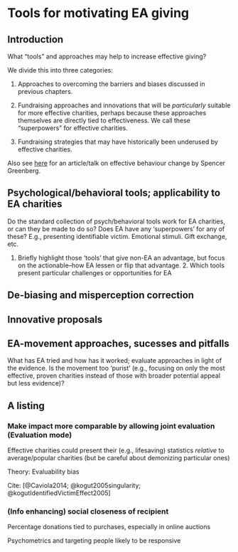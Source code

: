#  Tools for motivating EA giving {#tools}

## Introduction

What "tools" and approaches may help to  increase effective giving?

We divide this into three categories:

1. Approaches to overcoming the barriers and biases discussed in previous chapters.

2. Fundraising approaches and innovations that will be *particularly* suitable  for more effective charities, perhaps because these approaches themselves are directly tied to effectiveness. We call these "superpowers" for effective charities.

3. Fundraising strategies that may have historically been underused by effective charities.

<!-- I.e., how can we best apply well-tested emotional and behavioral approaches (evidence-based fundraising tools like “gift exchange”) to effective charities. In applying these tools, what “superpowers” and weaknesses do the most effective charities have? -->

<div class="marginnote">
Also see [here](https://www.effectivealtruism.org/articles/spencer-greenberg-effective-behavior-change/) for an article/talk on effective behaviour change by Spencer Greenberg.
</div>

## Psychological/behavioral tools; applicability to EA charities

Do the standard collection of psych/behavioral tools work for EA charities, or can they be made to do so? Does EA have any 'superpowers' for any of these? E.g., presenting identifiable victim. Emotional stimuli. Gift exchange, etc.


1. Briefly highlight  those 'tools' that give non-EA an advantage, but focus on the actionable--how EA lessen or flip that advantage. 2. Which tools present particular challenges or opportunities for EA

## De-biasing and misperception correction

## Innovative proposals

## EA-movement approaches, sucesses and pitfalls

What has EA tried and how has it worked; evaluate approaches in light of the evidence. Is the movement too 'purist' (e.g., focusing on only the most effective, proven charities instead of those with broader potential appeal but less evidence)?

## A listing

### Make impact more comparable by allowing joint evaluation (Evaluation mode) {-}

Effective charities could present their (e.g., lifesaving) statistics *relative* to average/popular charities (but be careful about demonizing particular ones)

Theory: Evaluability bias

Cite: [@Caviola2014; @kogut2005singularity; @kogutIdentifiedVictimEffect2005]

### (Info enhancing) social closeness of recipient

Percentage donations tied to purchases, especially in online auctions

Psychometrics and targeting people likely to be responsive

